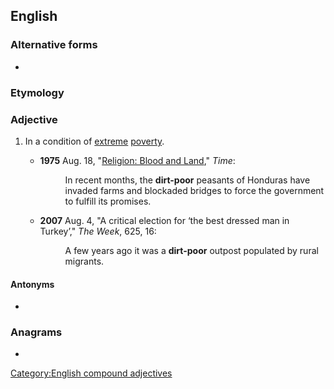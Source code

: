 {{also|dirt poor}}
==English==

===Alternative forms===
* {{l|en|dirt poor}}

===Etymology===
{{af|en|dirt|poor}}

===Adjective===
{{en-adj|head=[[dirt]]-[[poor]]|-}}

# {{lb|en|idiomatic}} In a condition of [[extreme]] [[poverty]].
#* '''1975''' Aug. 18, "[http://www.time.com/time/magazine/article/0,9171,917730,00.html Religion: Blood and Land]," ''Time'':
#*: In recent months, the '''dirt-poor''' peasants of Honduras have invaded farms and blockaded bridges to force the government to fulfill its promises.
#* '''2007''' Aug. 4, "A critical election for ‘the best dressed man in Turkey’," ''The Week'', 625, 16:
#*: A few years ago it was a '''dirt-poor''' outpost populated by rural migrants.

====Antonyms====
* {{l|en|filthy rich}}

===Anagrams===
* {{anagrams|en|proditor}}

[[Category:English compound adjectives]]